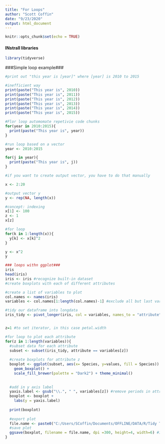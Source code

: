 ```yaml
---
title: "For Loops"
author: "Scott Coffin"
date: "9/23/2020"
output: html_document
---
```


```r
knitr::opts_chunk$set(echo = TRUE)
```

#### INstrall libraries###

```r
library(tidyverse)

```

###Simple loop example###

```r
#print out "this year is [year]" where [year] is 2010 to 2015

#inefficient way
print(paste("This year is", 2010))
print(paste("This year is", 2011))
print(paste("This year is", 2012))
print(paste("This year is", 2013))
print(paste("This year is", 2014))
print(paste("This year is", 2015))

#Flor loop automomate repetivie code chunks
for(year in 2010:2015){
  print(paste("This year is", year))
}

#run loop based on a vector
year <- 2010:2015

for(j in year){
  print(paste("This year is", j))
}

#if you want to create output vector, you have to do that manually

x <- 2:20

#output vector y
y <- rep(NA, length(x))

#concept: indexing 
x[1] <- 100
z <- 1
x[z]

#for loop
for(k in 1:length(x)){
  y[k] <- x[k]^2
}

y <- x^2
y
```

```r
### loops withn ggplot###
iris
head(iris)
iris <- iris #recognize built-in dataset
#create boxplots with each of different attributes

#create a list of variables to plot
col.names <- names(iris)
variables <- col.names[1:length(col.names)-1] #exclude all but last variable (species)

#tidy our dataframe into longdata
iris_tidy <- pivot_longer(iris, col = variables, names_to = "attribute", values_to = "values")


z=1 #to set iterator, in this case petal.width

#for loop to plot each attribute
for(z in 1:length(variables)){
  #subset data for each attribute
  subset <- subset(iris_tidy, attribute == variables[z])
  
  #create boxplots for attribute z
  boxplot <- ggplot(subset, aes(x= Species, y=values, fill = Species)) +
    geom_boxplot() +
    scale_fill_brewer(palette = "Dark2") + theme_minimal()
  
  
  #add in y axis label
  yaxis.label <- gsub("\\.", " ", variables[z]) #remove periods in attributes names
  boxplot <- boxplot +
    labs(y = yaxis.label)
  
  print(boxplot)
  
  #export plot
  file.name <- paste0("C:/Users/SCoffin/Documents/OFFLINE/DATA/R/Tidy Tuesday/Week 6/Week6_For Loops/", variables[z], "_boxplot.jpg")
  #save plot
  ggsave(boxplot, filename = file.name, dpi =300, height=4, width=6) #if you need to set units for size, add units="cm". default is inches. 
}




```

